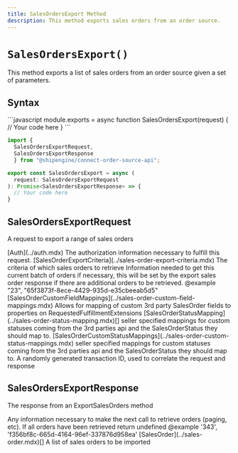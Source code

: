 ```yaml
---
title: SalesOrdersExport Method
description: This method exports sales orders from an order source.
---
```


`SalesOrdersExport()`
===========================
This method exports a list of sales orders from an order source given a set of parameters.


Syntax
-----------------------------------------------
<CodeWrapper>
```javascript
module.exports = async function SalesOrdersExport(request) {
  // Your code here
}
```

```typescript
import {
  SalesOrdersExportRequest,
  SalesOrdersExportResponse
  } from "@shipengine/connect-order-source-api";

export const SalesOrdersExport = async (
  request: SalesOrdersExportRequest
): Promise<SalesOrdersExportResponse> => {
  // Your code here
}
```
</CodeWrapper>

SalesOrdersExportRequest
----
A request to export a range of sales orders

<Reference>
  <Field name="auth" nullable={false}>
    <Type>
      [Auth](../auth.mdx)
    </Type>
    <Description>
      The authorization information necessary to fulfill this request.
    </Description>
  </Field>
  <Field name="criteria" nullable={true}>
    <Type>
      [SalesOrderExportCriteria](../sales-order-export-criteria.mdx)
    </Type>
    <Description>
      The criteria of which sales orders to retrieve
    </Description>
  </Field>
  <Field name="cursor" type="string" nullable={true}>
    <Description>
      Information needed to get this current batch of orders if necessary, this will be set by the export sales order response if there are additional orders to be retrieved. @example "23", "65f3873f-8ece-4429-935d-e35cbeeab5d5"
    </Description>
  </Field>
  <Field name="sales_order_field_mappings" nullable={true}>
    <Type>
      [SalesOrderCustomFieldMappings](../sales-order-custom-field-mappings.mdx)
    </Type>
    <Description>
      Allows for mapping of custom 3rd party SalesOrder fields to properties on RequestedFulfillmentExtensions
    </Description>
  </Field>
  <Field name="sales_order_status_mapping" nullable={false}>
    <Type>
      [SalesOrderStatusMapping](../sales-order-status-mapping.mdx)[]
    </Type>
    <Description>
      seller specified mappings for custom statuses coming from the 3rd parties api and the SalesOrderStatus they should map to.
    </Description>
  </Field>
  <Field name="sales_order_status_mappings" nullable={true}>
    <Type>
      [SalesOrderCustomStatusMappings](../sales-order-custom-status-mappings.mdx)
    </Type>
    <Description>
      seller specified mappings for custom statuses coming from the 3rd parties api and the SalesOrderStatus they should map to.
    </Description>
  </Field>
  <Field name="transaction_id" type="string" nullable={false}>
    <Description>
      A randomly generated transaction ID, used to correlate the request and response
    </Description>
  </Field>
</Reference>

SalesOrdersExportResponse
----
The response from an ExportSalesOrders method

<Reference>
  <Field name="cursor" type="string" nullable={true}>
    <Description>
      Any information necessary to make the next call to retrieve orders (paging, etc). If all orders have been retrieved return undefined @example '343', 'f356bf8c-665d-4164-96ef-337876d958ea'
    </Description>
  </Field>
  <Field name="sales_orders" nullable={false}>
    <Type>
      [SalesOrder](../sales-order.mdx)[]
    </Type>
    <Description>
      A list of sales orders to be imported
    </Description>
  </Field>
</Reference>

